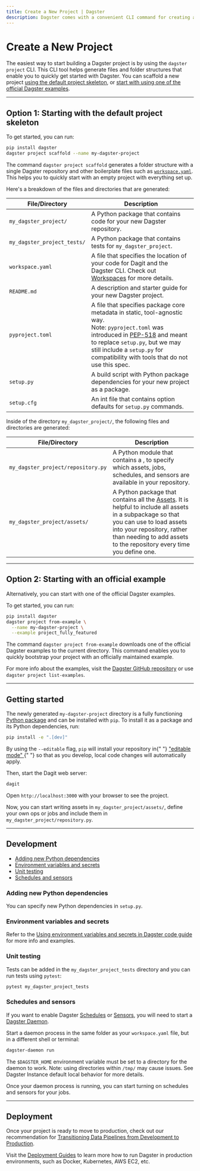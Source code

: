 ```yaml
---
title: Create a New Project | Dagster
description: Dagster comes with a convenient CLI command for creating a new project. This guide explains the role of each generated file and directory.
---
```


# Create a New Project

The easiest way to start building a Dagster project is by using the `dagster project` CLI. This CLI tool helps generate files and folder structures that enable you to quickly get started with Dagster. You can scaffold a new project [using the default project skeleton](#option-1-starting-with-the-default-project-skeleton), or [start with using one of the official Dagster examples](#option-2-starting-with-an-official-example).

---

## Option 1: Starting with the default project skeleton

To get started, you can run:

```bash
pip install dagster
dagster project scaffold --name my-dagster-project
```

The command `dagster project scaffold` generates a folder structure with a single Dagster repository and other boilerplate files such as [`workspace.yaml`](/concepts/repositories-workspaces/workspaces). This helps you to quickly start with an empty project with everything set up.

Here's a breakdown of the files and directories that are generated:

| File/Directory              | Description                                                                                                                                                                                                                                                                                           |
| --------------------------- | ----------------------------------------------------------------------------------------------------------------------------------------------------------------------------------------------------------------------------------------------------------------------------------------------------- |
| `my_dagster_project/`       | A Python package that contains code for your new Dagster repository.                                                                                                                                                                                                                                  |
| `my_dagster_project_tests/` | A Python package that contains tests for `my_dagster_project`.                                                                                                                                                                                                                                        |
| `workspace.yaml`            | A file that specifies the location of your code for Dagit and the Dagster CLI. Check out [Workspaces](/concepts/repositories-workspaces/workspaces) for more details.                                                                                                                                 |
| `README.md`                 | A description and starter guide for your new Dagster project.                                                                                                                                                                                                                                         |
| `pyproject.toml`            | A file that specifies package core metadata in static, tool-agnostic way. <br /> Note: `pyproject.toml` was introduced in [PEP-518](https://peps.python.org/pep-0518/) and meant to replace `setup.py`, but we may still include a `setup.py` for compatibility with tools that do not use this spec. |
| `setup.py`                  | A build script with Python package dependencies for your new project as a package.                                                                                                                                                                                                                    |
| `setup.cfg`                 | An int file that contains option defaults for `setup.py` commands.                                                                                                                                                                                                                                    |

Inside of the directory `my_dagster_project/`, the following files and directories are generated:

| File/Directory                     | Description                                                                                                                                                                                                                                                                                                                                  |
| ---------------------------------- | -------------------------------------------------------------------------------------------------------------------------------------------------------------------------------------------------------------------------------------------------------------------------------------------------------------------------------------------- |
| `my_dagster_project/repository.py` | A Python module that contains a <PyObject object="RepositoryDefinition" />, to specify which assets, jobs, schedules, and sensors are available in your repository.                                                                                                                                                                          |
| `my_dagster_project/assets/`       | A Python package that contains all the [Assets](/concepts/assets/software-defined-assets). It is helpful to include all assets in a subpackage so that you can use <PyObject object="load_assets_from_package_module" /> to load assets into your repository, rather than needing to add assets to the repository every time you define one. |

---

## Option 2: Starting with an official example

Alternatively, you can start with one of the official Dagster examples.

To get started, you can run:

```bash
pip install dagster
dagster project from-example \
  --name my-dagster-project \
  --example project_fully_featured
```

The command `dagster project from-example` downloads one of the official Dagster examples to the current directory. This command enables you to quickly bootstrap your project with an officially maintained example.

For more info about the examples, visit the [Dagster GitHub repository](https://github.com/dagster-io/dagster/tree/master/examples) or use `dagster project list-examples`.

---

## Getting started

The newly generated `my-dagster-project` directory is a fully functioning [Python package](https://docs.python.org/3/tutorial/modules.html#packages) and can be installed with `pip`. To install it as a package and its Python dependencies, run:

```bash
pip install -e ".[dev]"
```

<Note>
  By using the <code>--editable</code> flag, <code>pip</code> will install your
  repository in{" "}
  <a href="https://pip.pypa.io/en/latest/topics/local-project-installs/#editable-installs">
    "editable mode"
  </a>{" "}
  so that as you develop, local code changes will automatically apply.
</Note>

Then, start the Dagit web server:

```bash
dagit
```

Open `http://localhost:3000` with your browser to see the project.

Now, you can start writing assets in `my_dagster_project/assets/`, define your own ops or jobs and include them in `my_dagster_project/repository.py`.

---

## Development

- [Adding new Python dependencies](#adding-new-python-dependencies)
- [Environment variables and secrets](#environment-variables-and-secrets)
- [Unit testing](#unit-testing)
- [Schedules and sensors](#schedules-and-sensors)

### Adding new Python dependencies

You can specify new Python dependencies in `setup.py`.

### Environment variables and secrets

<EnvironmentVariablesIntro />

Refer to the [Using environment variables and secrets in Dagster code guide](/guides/dagster/using-environment-variables-and-secrets) for more info and examples.

### Unit testing

Tests can be added in the `my_dagster_project_tests` directory and you can run tests using `pytest`:

```bash
pytest my_dagster_project_tests
```

### Schedules and sensors

If you want to enable Dagster [Schedules](/concepts/partitions-schedules-sensors/schedules) or [Sensors](/concepts/partitions-schedules-sensors/sensors), you will need to start a [Dagster Daemon](/deployment/dagster-daemon).

Start a daemon process in the same folder as your `workspace.yaml` file, but in a different shell or terminal:

```bash
dagster-daemon run
```

<Note>

The `$DAGSTER_HOME` environment variable must be set to a directory for the daemon to work. Note: using directories within `/tmp/` may cause issues. See <Link href="/deployment/dagster-instance#default-local-behavior">Dagster Instance default local behavior</Link> for more details.

</Note>
Once your daemon process is running, you can start turning on schedules and sensors for your jobs.

---

## Deployment

Once your project is ready to move to production, check out our recommendation for [Transitioning Data Pipelines from Development to Production](/guides/dagster/transitioning-data-pipelines-from-development-to-production).

Visit the [Deployment Guides](/deployment) to learn more how to run Dagster in production environments, such as Docker, Kubernetes, AWS EC2, etc.
